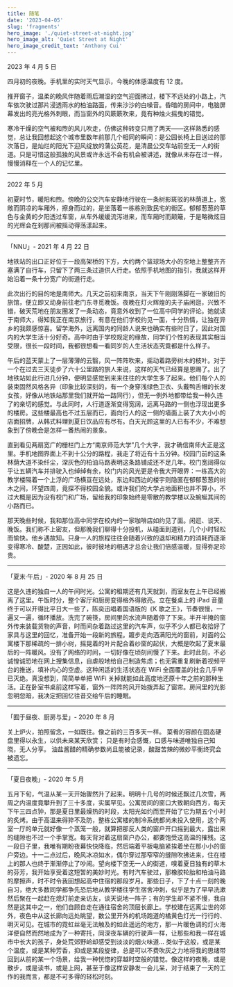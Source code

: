 ```yaml
---
title: 随笔
date: '2023-04-05'
slug: 'fragments'
hero_image: './quiet-street-at-night.jpg'
hero_image_alt: 'Quiet Street at Night'
hero_image_credit_text: 'Anthony Cui'
---
```


2023 年 4 月 5 日

四月初的夜晚。手机里的实时天气显示，今晚的体感温度有 12 度。

推开窗子，温柔的晚风伴随着雨后潮湿的空气迎面拂过，楼下不远处的小路上，汽车依次驶过那片浸透雨水的柏油路面，传来沙沙的白噪音。昏暗的房间中，电脑屏幕发出的亮光格外刺眼，而当窗外的风簌簌吹来，竟有种烛火摇曳的错觉。

寒冷干燥的空气被和煦的风儿吹走，仿佛这种转变只用了两天——这样熟悉的感觉，总让我回想起这个城市里数年前那几个相同的瞬间：是公园长椅上目送过的那次落日，是灿烂的阳光下迎风绽放的蒲公英花，是清晨公交车站前空无一人的街道。只是可惜这般孤独的风景或许永远不会有机会被讲述，就像从未存在过一样，慢慢消释在一个人的记忆里。

---

2022 年 5 月

初夏时节，暖阳和煦。傍晚的公交汽车安静地行驶在一条树影斑驳的林荫道上，宽敞而阴凉的车厢外，擦身而过的，是坐落着一栋栋别致民宅的街区。郁郁葱葱的草色与金黄的夕阳透过车窗，从车外缓缓流泻进来，而车厢时而颠簸，于是略微炫目的光辉会在刹那间被摇动得荡漾起来。

---

「NNU」- 2021 年 4 月 22 日

地铁站的出口正好位于一段高架桥的下方，大约两个篮球场大小的空地上整整齐齐塞满了自行车，只留下了两三条过道供人行走。依照手机地图的指引，我就这样开始沿着一条十分宽广的街道行走。

此次出行的目的地是南师大。几天之前初来南京，当天下午刚刚落脚在一家破旧的旅馆，便立即又动身前往老门东寻觅晚饭。夜晚在灯火辉煌的夫子庙闲逛，兴致不错，破天荒地在朋友圈发了一条动态，竟意外收到了一位高中同学的评论。她就读于南师大，得知我正在南京旅行，有意在他们学校约见一面，十分热情，让独在异乡的我颇感惊喜。留学海外，远离国内的同龄人说来也确实有些时日了，因此对国内的大学生活十分好奇。高中时由于学校规定的缘故，同学们个性的表现其实相当受限，很长一段时间，我都很想看一看同岁的人生活状态究竟都是什么样子。

午后的蓝天蒙上了一层薄薄的云翳，风一阵阵吹来，摇动着路旁树木的枝叶。对于一个在过去三天徒步了六十公里路的旅人来说，这样的天气已经算是恩赐了。出了地铁站如此行进几分钟，便明显感觉到来来往往的大学生多了起来。他们每个人的装束固然风格各异（印象比较深刻的，有一个身穿浅绿色卫衣、头戴鸭舌帽的长发女孩，好像从地铁站那里我们就开始一路同行），但无一例外地都带给我一种久违了的亲切的感觉。与此同时，人行道逐渐变得宽阔，远离马路的一侧也浮现出更多的楼房。这些楼最高也不过五层而已，面向行人的这一侧的墙面上装了大大小小的店面招牌，从韩式料理到夏日饮品应有尽有。白天光顾这里的人已有不少，不难想象到了傍晚会是怎样一番热闹的景象。

直到看见两扇宽广的栅栏门上方“南京师范大学”几个大字，我才确信南师大正是这里。手机地图界面上不到十公分的路程，我走了将近有十五分钟。校园门前的这条林荫大道不染纤尘，深灰色的柏油马路表明这条路铺成还不足几年。校门宽阔得似乎让五辆汽车并排驶入也绰绰有余，校门内的风光更是令我大开眼界：一栋高大的教学楼隔着一个上浮的广场横亘在远处，东边和西边的楼宇则隐匿在郁郁葱葱的树木之间，环望四周，竟探不得校园全貌。或许我们的大学占地面积也并不算小，不过大概是因为没有校门和广场，留给我的印象始终是零散的教学楼以及蜿蜒其间的小路而已。

那天晚些时候，我和那位高中同学在校内的一家咖啡店如约见了面。闲逛、谈天、晚饭。我们称不上密友，但那晚我们聊得十分投机，从碰面到道别，几个小时轻松而愉快。他乡遇故知。只身一人的旅程往往会随着兴致的退却和精力的消耗而逐渐变得寒冷、酸楚，正因如此，彼时彼地的相遇才总会让我们倍感温暖，显得弥足珍贵。

---

「夏末·午后」- 2020 年 8 月 25 日

这是久违的独自一人的午间时光。公寓的租期还有几天就到，而室友在上午已经搬离了这里。午饭时分，整个客厅和厨房变得格外得敞亮。立在餐桌上的 iPad 音量终于可以开得比平日大一些了，陈奕迅唱着国语版的《K 歌之王》，节奏很慢，一遍又一遍，循环播放。洗完了碗筷，房间里的水流声随着停了下来。半开半掩的窗外传来装载货物的声音，时而间杂着路过这里的汽车声，似乎不少人都已收拾好了家具与这里的回忆，准备开始一段新的旅程。踱步走向洒满阳光的窗前，对面的公寓楼下那稀疏的一排小树，摇晃着的叶片配合着纱窗的起伏，大概是吹起了夏末最后的一阵暖风。没有了网络的时间，一切好像在顷刻间慢了下来。此时此刻，不必诚惶诚恐地在网上搜集信息，自虐般地给自己制造焦虑；也无需重复刷新着视频平台的推送，填补内心的空虚。这种闲适的生活状态在 WiFi 全面覆盖的社会几乎早已灭绝。真没想到，简简单单把 WiFi 关掉就能如此高度地还原十年之前的那种生活。正在卧室书桌前这样写着，窗外一阵阵的风开始拨弄起了窗帘。房间里的光影忽明忽暗，我决定把回忆往昔交给午后的睡眠。

---

「囿于昼夜、厨房与爱」- 2020 年 8 月

关上炉火，拍照留念，一如既往。像之前的三百多天一样。
菜肴的容颜在固态硬盘里得以永生，以供未来某天欣赏；
只是有时会感慨，口感与味道唯独自己知晓，无人分享。
油盐酱醋的精确参数尚且能被记录，酸甜苦辣的微妙平衡终究会被遗忘。

---

「夏日夜晚」- 2020 年 5 月

五月下旬，气温从某一天开始骤然升了起来。明明十几号的时候还飘过几次雪，两周之内温度竟攀升到了三十多度，实属罕见。公寓房间的窗口大致朝向西方，每天下午三四点钟，那是夏日里最燥热的时段，太阳光如约而至开始了它为期五个小时的炙烤。由于高温来得猝不及防，整栋公寓楼的制冷系统都尚未投入使用，这个两室一厅的单元就好像一个蒸笼一般，就算把那反人类的窗户开口摇到最大，露出来的缝隙也不过一个手掌宽。每天背对着这扇窗户办公，都要饱受这高温的摧残。这一段日子里，我唯有期盼夜幕快快降临，然后端着平板电脑紧挨着坐在那小小的窗户旁边。十一二点过后，晚风冰凉如水，偶尔穿过那窄窄的缝隙吹拂进来，住在楼上的那人也终于渐渐停止了吵闹。望向楼下空无一人的街道，嗅着夏日独有的草木的芬芳，我开始享受着这短暂的美妙时光。有时汽车驶过，那橡胶轮胎和柏油马路的摩擦声，时不时令我回想起高中住宿的那段岁月。那些日子，下了十点一刻的晚自习，绝大多数同学都争先恐后地从教学楼往学生宿舍冲刺，似乎是为了早早洗漱然后聚在一起赶在熄灯前走亲访友，谈天说地一阵子；有的学生却不紧不慢，我自然是这其中之一，他们自顾自走在通往宿舍的顶层长廊上。学校建在远离尘世的郊外，夜色中从这长廊向远处眺望，数公里开外的机场跑道的橘黄色灯光一行行的、明灭可见。在城市的霓虹丝毫无法触及的如此遥远的地方，那一片暖色调的灯火海洋便自然而然地成为了一种寄托，同深夜车辆的行驶声一样，让那些和我一样在城市中长大的孩子，身处荒郊野岭却感受到淡淡的烟火味道... 类似于这般，或是某个温度，或是某种芳香，抑或是某段旋律，总是可以不费吹灰之力地将我的思绪带回到从前的某一个场景，给我一种恍惚的穿越时空般的错觉。像这样的夜晚，或是散步，或是读书，或是上网，甚至于像这样安静发一会儿呆，对于结束了一天的工作的我而言，都是不可多得的轻松时刻。

